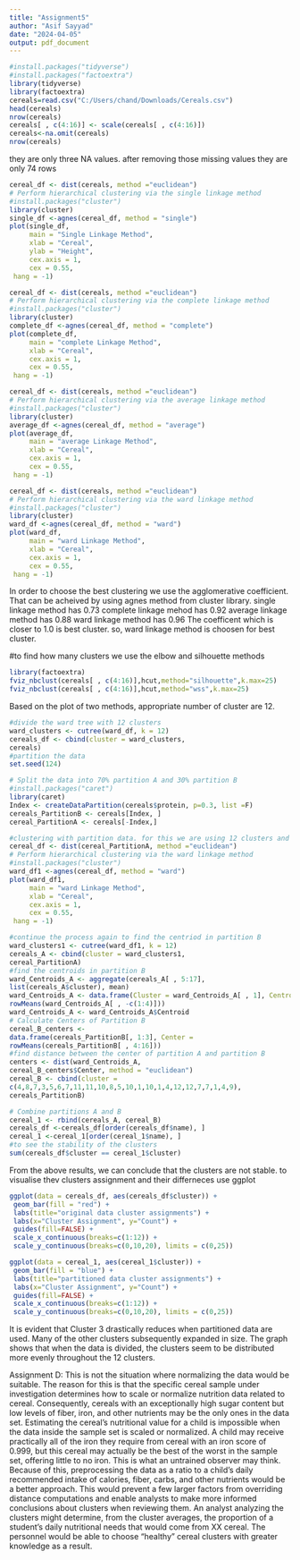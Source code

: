 ---
title: "Assignment5"
author: "Asif Sayyad"
date: "2024-04-05"
output: pdf_document
---

```{r}
#install.packages("tidyverse")
#install.packages("factoextra")
library(tidyverse)
library(factoextra)
cereals=read.csv("C:/Users/chand/Downloads/Cereals.csv")
head(cereals)
nrow(cereals)
cereals[ , c(4:16)] <- scale(cereals[ , c(4:16)])
cereals<-na.omit(cereals)
nrow(cereals)
```
they are only three NA values. after removing those missing values they are only 74 rows 

```{r}
cereal_df <- dist(cereals, method ="euclidean")
# Perform hierarchical clustering via the single linkage method
#install.packages("cluster")
library(cluster)
single_df <-agnes(cereal_df, method = "single")
plot(single_df, 
     main = "Single Linkage Method",
     xlab = "Cereal",
     ylab = "Height",
     cex.axis = 1,
     cex = 0.55,
 hang = -1)
```
```{r}
cereal_df <- dist(cereals, method ="euclidean")
# Perform hierarchical clustering via the complete linkage method
#install.packages("cluster")
library(cluster)
complete_df <-agnes(cereal_df, method = "complete")
plot(complete_df, 
     main = "complete Linkage Method",
     xlab = "Cereal",
     cex.axis = 1,
     cex = 0.55,
 hang = -1)
```
```{r}
cereal_df <- dist(cereals, method ="euclidean")
# Perform hierarchical clustering via the average linkage method
#install.packages("cluster")
library(cluster)
average_df <-agnes(cereal_df, method = "average")
plot(average_df, 
     main = "average Linkage Method",
     xlab = "Cereal",
     cex.axis = 1,
     cex = 0.55,
 hang = -1)
```
```{r}
cereal_df <- dist(cereals, method ="euclidean")
# Perform hierarchical clustering via the ward linkage method
#install.packages("cluster")
library(cluster)
ward_df <-agnes(cereal_df, method = "ward")
plot(ward_df, 
     main = "ward Linkage Method",
     xlab = "Cereal",
     cex.axis = 1,
     cex = 0.55,
 hang = -1)
```

In order to choose the best clustering we use the agglomerative coefficient. That can be acheived by using agnes method from cluster library. 
single linkage method has 0.73
complete linkage mehod has 0.92
average linkage method has 0.88
ward linkage method has 0.96
The coefficent which is closer to 1.0 is best cluster. so, ward linkage method is choosen for best cluster.

#to find how many clusters we use the elbow and silhouette methods

```{r}
library(factoextra)
fviz_nbclust(cereals[ , c(4:16)],hcut,method="silhouette",k.max=25)
fviz_nbclust(cereals[ , c(4:16)],hcut,method="wss",k.max=25)
```
Based on the plot of two methods, appropriate number of cluster are 12.

```{r}
#divide the ward tree with 12 clusters
ward_clusters <- cutree(ward_df, k = 12)
cereals_df <- cbind(cluster = ward_clusters, 
cereals)
#partition the data
set.seed(124)

# Split the data into 70% partition A and 30% partition B
#install.packages("caret")
library(caret)
Index <- createDataPartition(cereals$protein, p=0.3, list =F)
cereals_PartitionB <- cereals[Index, ]
cereal_PartitionA <- cereals[-Index,] 

#clustering with partition data. for this we are using 12 clusters and the ward linkage method to find the stability of clusters
cereal_df <- dist(cereal_PartitionA, method ="euclidean")
# Perform hierarchical clustering via the ward linkage method
#install.packages("cluster")
ward_df1 <-agnes(cereal_df, method = "ward")
plot(ward_df1, 
     main = "ward Linkage Method",
     xlab = "Cereal",
     cex.axis = 1,
     cex = 0.55,
 hang = -1)
```
```{r}
#continue the process again to find the centriod in partition B
ward_clusters1 <- cutree(ward_df1, k = 12)
cereals_A <- cbind(cluster = ward_clusters1, 
cereal_PartitionA)
#find the centroids in partition B
ward_Centroids_A <- aggregate(cereals_A[ , 5:17], 
list(cereals_A$cluster), mean)
ward_Centroids_A <- data.frame(Cluster = ward_Centroids_A[ , 1], Centroid =
rowMeans(ward_Centroids_A[ , -c(1:4)]))
ward_Centroids_A <- ward_Centroids_A$Centroid
# Calculate Centers of Partition B 
cereal_B_centers <-
data.frame(cereals_PartitionB[, 1:3], Center =
rowMeans(cereals_PartitionB[ , 4:16]))
#find distance between the center of partition A and partition B
centers <- dist(ward_Centroids_A, 
cereal_B_centers$Center, method = "euclidean")
cereal_B <- cbind(cluster =
c(4,8,7,3,5,6,7,11,11,10,8,5,10,1,10,1,4,12,12,7,7,1,4,9), 
cereals_PartitionB)

# Combine partitions A and B
cereal_1 <- rbind(cereals_A, cereal_B)
cereals_df <-cereals_df[order(cereals_df$name), ]
cereal_1 <-cereal_1[order(cereal_1$name), ]
#to see the stability of the clusters
sum(cereals_df$cluster == cereal_1$cluster)
```

From the above results, we can conclude that the clusters are not stable. to visualise thev clusters assignment and their differneces use ggplot
```{r}
ggplot(data = cereals_df, aes(cereals_df$cluster)) +
 geom_bar(fill = "red") +
 labs(title="original data cluster assignments") +
 labs(x="Cluster Assignment", y="Count") +
 guides(fill=FALSE) +
 scale_x_continuous(breaks=c(1:12)) +
 scale_y_continuous(breaks=c(0,10,20), limits = c(0,25))

ggplot(data = cereal_1, aes(cereal_1$cluster)) +
 geom_bar(fill = "blue") +
 labs(title="partitioned data cluster assignments") +
 labs(x="Cluster Assignment", y="Count") +
 guides(fill=FALSE) +
 scale_x_continuous(breaks=c(1:12)) +
 scale_y_continuous(breaks=c(0,10,20), limits = c(0,25))
```
It is evident that Cluster 3 drastically reduces when partitioned data are used. Many of the other clusters subsequently expanded in size. The graph shows that when the data is divided, the clusters seem to be distributed more evenly throughout the 12 clusters.


Assignment D:
This is not the situation where normalizing the data would be suitable. The reason for this is that the specific cereal sample under investigation determines how to scale or normalize nutrition data related to cereal. Consequently, cereals with an exceptionally high sugar content but low levels of fiber, iron, and other nutrients may be the only ones in the data set. Estimating the cereal's nutritional value for a child is impossible when the data inside the sample set is scaled or normalized. A child may receive practically all of the iron they require from cereal with an iron score of 0.999, but this cereal may actually be the best of the worst in the sample set, offering little to no iron. This is what an untrained observer may think. Because of this, preprocessing the data as a ratio to a child's daily recommended intake of calories, fiber, carbs, and other nutrients would be a better approach. This would prevent a few larger factors from overriding distance computations and enable analysts to make more informed conclusions about clusters when reviewing them. An analyst analyzing the clusters might determine, from the cluster averages, the proportion of a student's daily nutritional needs that would come from XX cereal. The personnel would be able to choose "healthy" cereal clusters with greater knowledge as a result.





